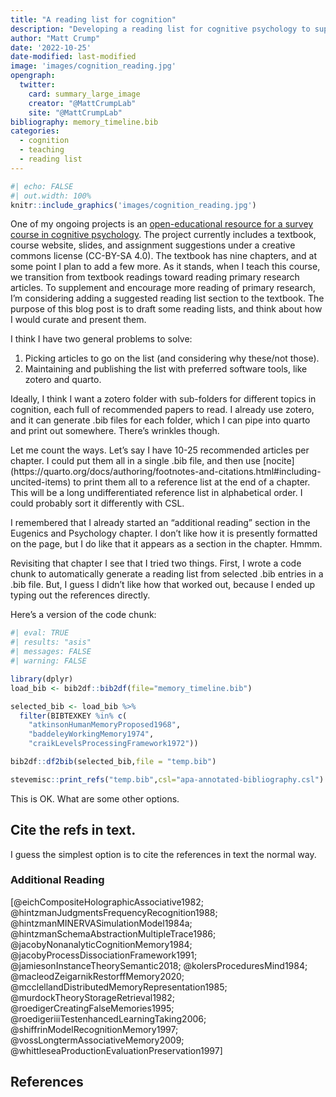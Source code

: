 ```yaml
---
title: "A reading list for cognition"
description: "Developing a reading list for cognitive psychology to supplement an introductory textbook."
author: "Matt Crump"
date: '2022-10-25'
date-modified: last-modified
image: 'images/cognition_reading.jpg'
opengraph:
  twitter:
    card: summary_large_image
    creator: "@MattCrumpLab"
    site: "@MattCrumpLab"
bibliography: memory_timeline.bib
categories:
  - cognition
  - teaching
  - reading list
---
```


```r
#| echo: FALSE
#| out.width: 100%
knitr::include_graphics('images/cognition_reading.jpg')
```

One of my ongoing projects is an [open-educational resource for a survey course in cognitive psychology](https://crumplab.com/cognition). The project currently includes a textbook, course website, slides, and assignment suggestions under a creative commons license (CC-BY-SA 4.0). The textbook has nine chapters, and at some point I plan to add a few more. As it stands, when I teach this course, we transition from textbook readings toward reading primary research articles. To supplement and encourage more reading of primary research, I'm considering adding a suggested reading list section to the textbook. The purpose of this blog post is to draft some reading lists, and think about how I would curate and present them.

I think I have two general problems to solve:

1.  Picking articles to go on the list (and considering why these/not those).
2.  Maintaining and publishing the list with preferred software tools, like zotero and quarto.

Ideally, I think I want a zotero folder with sub-folders for different topics in cognition, each full of recommended papers to read. I already use zotero, and it can generate .bib files for each folder, which I can pipe into quarto and print out somewhere. There's wrinkles though.

Let me count the ways. Let's say I have 10-25 recommended articles per chapter. I could put them all in a single .bib file, and then use \[nocite\](https://quarto.org/docs/authoring/footnotes-and-citations.html#including-uncited-items) to print them all to a reference list at the end of a chapter. This will be a long undifferentiated reference list in alphabetical order. I could probably sort it differently with CSL.

I remembered that I already started an "additional reading" section in the Eugenics and Psychology chapter. I don't like how it is presently formatted on the page, but I do like that it appears as a section in the chapter. Hmmm.

Revisiting that chapter I see that I tried two things. First, I wrote a code chunk to automatically generate a reading list from selected .bib entries in a .bib file. But, I guess I didn't like how that worked out, because I ended up typing out the references directly.

Here's a version of the code chunk:

```r
#| eval: TRUE
#| results: "asis"
#| messages: FALSE
#| warning: FALSE

library(dplyr)
load_bib <- bib2df::bib2df(file="memory_timeline.bib")

selected_bib <- load_bib %>%
  filter(BIBTEXKEY %in% c(
    "atkinsonHumanMemoryProposed1968",
    "baddeleyWorkingMemory1974",
    "craikLevelsProcessingFramework1972"))

bib2df::df2bib(selected_bib,file = "temp.bib")

stevemisc::print_refs("temp.bib",csl="apa-annotated-bibliography.csl")
```

This is OK. What are some other options.

## Cite the refs in text.

I guess the simplest option is to cite the references in text the normal way.

### Additional Reading

[@eichCompositeHolographicAssociative1982; @hintzmanJudgmentsFrequencyRecognition1988; @hintzmanMINERVASimulationModel1984a; @hintzmanSchemaAbstractionMultipleTrace1986; @jacobyNonanalyticCognitionMemory1984; @jacobyProcessDissociationFramework1991; @jamiesonInstanceTheorySemantic2018; @kolersProceduresMind1984; @macleodZeigarnikRestorffMemory2020; @mcclellandDistributedMemoryRepresentation1985; @murdockTheoryStorageRetrieval1982; @roedigerCreatingFalseMemories1995; @roedigeriiiTestenhancedLearningTaking2006; @shiffrinModelRecognitionMemory1997; @vossLongtermAssociativeMemory2009; @whittleseaProductionEvaluationPreservation1997]

## References
